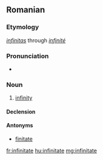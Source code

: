 ==Romanian==

===Etymology===
{{etyl|la|ro}} ''[[infinitas]]'' through {{etyl|fr|ro}} ''[[infinité]]''

===Pronunciation===
* {{IPA|[in.fi.niˈta.te]|lang=ro}}

===Noun===
{{ro-noun|f|infinități}}

# [[infinity]]

====Declension====
{{ro-noun-f|pl=infinități|def=infinitatea}}

====Antonyms====
* [[finitate]]

[[fr:infinitate]]
[[hu:infinitate]]
[[mg:infinitate]]